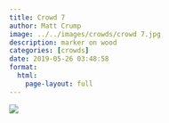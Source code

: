 ```yaml
---
title: Crowd 7
author: Matt Crump
image: ../../images/crowds/crowd 7.jpg
description: marker on wood
categories: [crowds]
date: 2019-05-26 03:48:58
format:
  html:
    page-layout: full
---
```


![](../../images/crowds/crowd 7.jpg)

